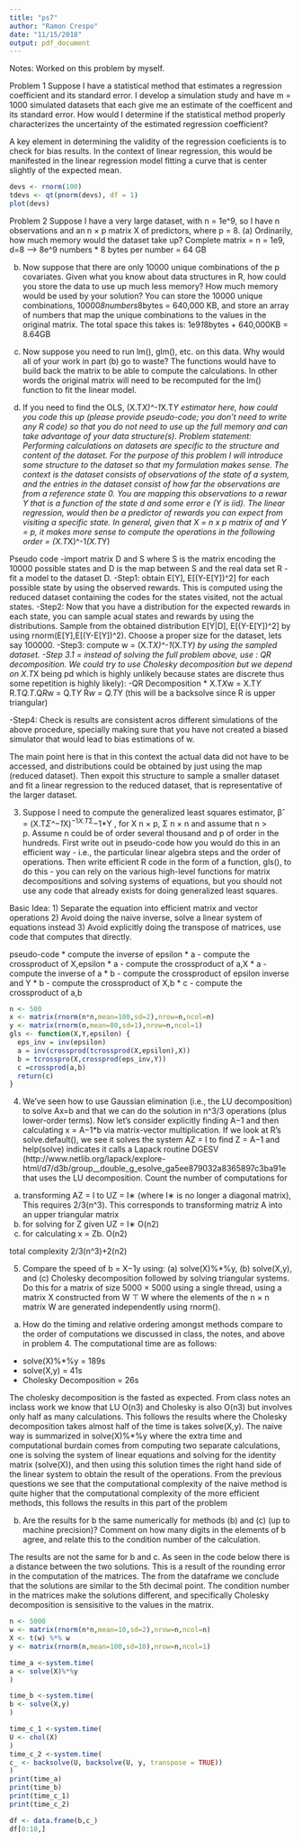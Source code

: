 ```yaml
---
title: "ps7"
author: "Ramon Crespo"
date: "11/15/2018"
output: pdf_document
---
```

Notes:
Worked on this problem by myself. 

Problem 1
Suppose I have a statistical method that estimates a regression coefficient and its standard error. I develop a simulation study and have m = 1000 simulated datasets that each give me an estimate of the coefficent and its standard error. How would I determine if the statistical method properly characterizes the uncertainty of the estimated regression coefficient?

A key element in determining the validity of the regression coeficients is to check for bias results. In the context of linear regression, this would be manifested in the linear regression model fitting a curve that is center slightly of the expected mean. 

```r
devs <- rnorm(100)
tdevs <- qt(pnorm(devs), df = 1) 
plot(devs)
```


Problem 2
Suppose I have a very large dataset, with n = 1e^9, so I have n observations and an n × p matrix X of predictors, where p = 8.
(a) Ordinarily, how much memory would the dataset take up?
Complete matrix = n = 1e9, d=8 --> 8e^9 numbers * 8 bytes per number = 64 GB

(b) Now suppose that there are only 10000 unique combinations of the p covariates. Given what you know about data structures in R, how could you store the data to use up much less memory? How much memory would be used by your solution?
You can store the 10000 unique combinations, 10000*8numbers*8bytes = 640,000 KB, and store an array of numbers that map the unique combinations to the values in the original matrix. The total space this takes is:
1e9*1*8bytes + 640,000KB = 8.64GB

(c) Now suppose you need to run lm(), glm(), etc. on this data. Why would all of your work in part (b) go to waste?
The functions would have to build back the matrix to be able to compute the calculations. In other words the original matrix will need to be recomputed for the lm() function to fit the linear model.


(d) If you need to find the OLS, (X.T*X)^-1*X.T*Y estimator here, how could you code this up (please provide pseudo-code; you don’t need to write any R code) so that you do not need to use up the full memory and can take advantage of your data structure(s).
Problem statement:
Performing calculations on datasets are specific to the structure and content of the dataset. For the purpose of this problem I will introduce some structure to the dataset so that my formulation makes sense. The context is the dataset consists of observations of the state of a system, and the entries in the dataset consist of how far the observations are from a reference state 0. You are mapping this observations to a rewar Y that is a function of the state d and some error e (Y is iid). The linear regression, would then be a predictor of rewards you can expect from visiting a specific state. 
In general, given that X = n x p matrix of and Y = p, it makes more sense to compute the operations in the following order = (X.T*X)^-1*(X.T*Y)

Pseudo code
-import matrix D and S where S is the matrix encoding the 10000 possible states and D is the map between S and the real data set R
-fit a model to the dataset D. 
  -Step1: obtain E[Y], E[(Y-E[Y])^2] for each possible state by using the observed rewards. This is computed using the reduced dataset containing the codes for the states visited, not the actual states.
  -Step2: Now that you have a distribution for the expected rewards in each state, you can sample acual states and rewards by using the distributions. Sample from the obtained distribution E[Y|D], E[(Y-E[Y])^2] by using rnorm(E[Y],E[(Y-E[Y])^2). Choose a proper size for the dataset, lets say 100000. 
  -Step3: compute w = (X.T*X)^-1*(X.T*Y) by using the sampled dataset. 
          -Step 3.1 = instead of solving the full problem above, use : QR decomposition. We could try to use Cholesky decomposition but we depend on X.T*X being pd which is highly unlikely because states are discrete thus some repetition is highly likely):
                -QR Decomposition
                      * X.T*X*w = X.T*Y
                      * R.T*Q.T*.Q*R*w = Q.T*Y
                      * R*w = Q.T*Y (this will be a backsolve since R is upper triangular)
                      
  -Step4: Check is results are consistent acros different simulations of the above procedure, specially making sure that you have not created a biased simulator that would lead to bias estimations of w.
  
The main point here is that in this context the actual data did not have to be accessed, and distributions could be obtained by just using the map (reduced dataset). Then expoit this structure to sample a smaller dataset and fit a linear regression to the reduced dataset, that is representative of the larger dataset. 

  
3. Suppose I need to compute the generalized least squares estimator, βˆ = (X.T*Σ^−1*X)^−1*X.T*Σ^−1*Y , for X n × p, Σ n × n and assume that n > p. Assume n could be of order several thousand and p of order in the hundreds. First write out in pseudo-code how you would do this in an efficient way - i.e., the particular linear algebra steps and the order of operations. Then write efficient R code in the form of a function, gls(), to do this - you can rely on the various high-level functions for matrix decompositions and solving systems of equations, but you should not use any code that already exists for doing generalized least squares.

Basic Idea:
1) Separate the equation into efficient matrix and vector operations
2) Avoid doing the naive inverse, solve a linear system of equations instead
3) Avoid explicitly doing the transpose of matrices, use code that computes that directly. 

pseudo-code
* compute the inverse of epsilon
* a - compute the crossproduct of X,epsilon
* a - compute the crossproduct of a,X
* a - compute the inverse of a
* b - compute the crossproduct of epsilon inverse and Y
* b - compute the crossproduct of X,b
* c - compute the crossproduct of a,b

```r
n <- 500
x <- matrix(rnorm(n*n,mean=100,sd=2),nrow=n,ncol=n)
y <- matrix(rnorm(n,mean=80,sd=1),nrow=n,ncol=1)
gls <- function(X,Y,epsilon) { 
  eps_inv = inv(epsilon)
  a = inv(crossprod(tcrossprod(X,epsilon),X))
  b = tcrosspro(X,crossprod(eps_inv,Y))
  c =crossprod(a,b)
  return(c)
}
```



4. We’ve seen how to use Gaussian elimination (i.e., the LU decomposition) to solve Ax=b and that we
can do the solution in n^3/3 operations (plus lower-order terms). Now let’s consider explicitly finding
A−1 and then calculating x = A−1*b via matrix-vector multiplication. If we look at R’s solve.default(),
we see it solves the system AZ = I to find Z = A−1 and help(solve) indicates it calls a Lapack routine
DGESV (http://www.netlib.org/lapack/explore-html/d7/d3b/group__double_g_esolve_ga5ee879032a8365897c3ba91e that uses the LU decomposition.
Count the number of computations for
(a) transforming AZ = I to UZ = I∗ (where I∗ is no longer a diagonal matrix),
This requires 2/3(n^3). This corresponds to transforming matriz A into an upper triangular matrix
(b) for solving for Z given UZ = I∗
O(n2)
(c) for calculating x = Zb.
O(n2)

total complexity  2/3(n^3)+2(n2)

5. Compare the speed of b = X−1y using: (a) solve(X)%*%y, (b) solve(X,y), and (c) Cholesky decomposition followed by solving triangular systems. Do this for a matrix of size 5000 × 5000 using a single thread, using a matrix X constructed from W ⊤ W where the elements of the n × n matrix W are generated independently using rnorm().


(a) How do the timing and relative ordering amongst methods compare to the order of computations we discussed in class, the notes, and above in problem 4.
The computational time are as follows:
* solve(X)%*%y = 189s
* solve(X,y) = 41s
* Cholesky Decomposition = 26s

The cholesky decomposition is the fasted as expected. From class notes an inclass work we know that LU O(n3) and Cholesky is also O(n3) but involves only half as many calculations. This follows the results where the Cholesky decomposition takes almost half of the time is takes solve(X,y). The naive way is summarized in solve(X)%*%y where the extra time and computational burdain comes from computing two separate calculations, one is solving the system of linear equations and solving for the identity matrix (solve(X)), and then using this solution times the right hand side of the linear system to obtain the result of the operations. From the previous questions we see that the computational complexity of the naive method is quite higher that the computational complexity of the more efficient methods, this follows the results in this part of the problem


(b) Are the results for b the same numerically for methods (b) and (c) (up to machine precision)? Comment on how many digits in the elements of b agree, and relate this to the condition number of the calculation.

The results are not the same for b and c. As seen in the code below there is a distance between the two solutions. This is a result of the rounding error in the computation of the matrices. The from the dataframe we conclude that the solutions are similar to the 5th decimal point. The condition number in the matrices make the solutions different, and specifically Cholesky decomposition is sensisitive to the values in the matrix.

```r
n <- 5000
w <- matrix(rnorm(n*n,mean=10,sd=2),nrow=n,ncol=n)
X <- t(w) %*% w
y <- matrix(rnorm(n,mean=100,sd=10),nrow=n,ncol=1)

time_a <-system.time(
a <- solve(X)%*%y
)

time_b <-system.time(
b <- solve(X,y)
)

time_c_1 <-system.time(
U <- chol(X)
)
time_c_2 <-system.time(
c_ <- backsolve(U, backsolve(U, y, transpose = TRUE))
)
print(time_a)
print(time_b)
print(time_c_1)
print(time_c_2)
```

```r
df <- data.frame(b,c_)
df[0:10,]
```

